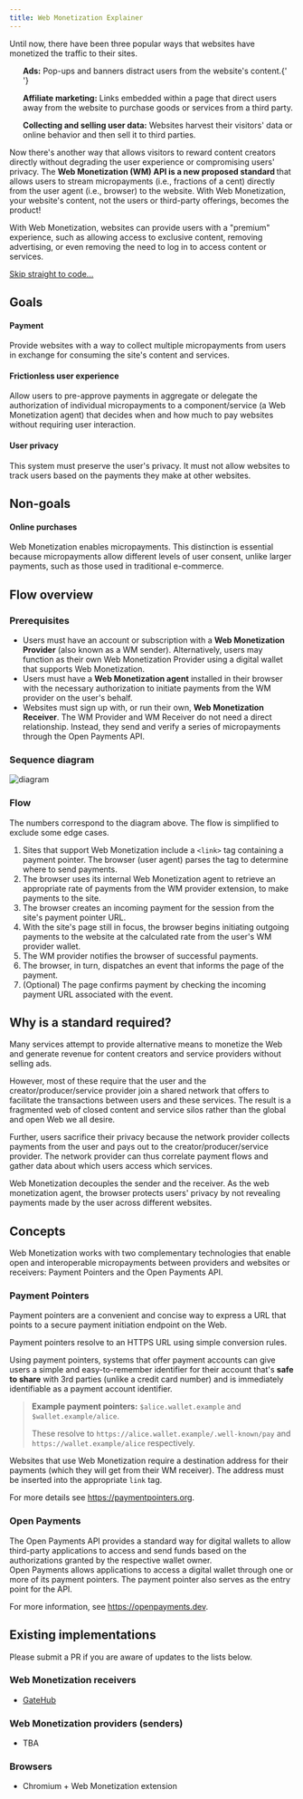```yaml
---
title: Web Monetization Explainer
---
```



Until now, there have been three popular ways that websites have monetized the traffic to their sites.

<ul>
  <b>Ads:</b> Pop-ups and banners distract users from the website's
  content.{' '}
</ul>

<ul>
  <b>Affiliate marketing:</b> Links embedded within a page that direct users
  away from the website to purchase goods or services from a third party.
</ul>

<ul>
  <b>Collecting and selling user data:</b> Websites harvest their visitors' data
  or online behavior and then sell it to third parties.
</ul>

Now there's another way that allows visitors to reward content creators directly without degrading the user experience or compromising users' privacy. The <b>Web Monetization (WM) API is a new proposed standard </b> that allows users to stream micropayments (i.e., fractions of a cent) directly from the user agent (i.e., browser) to the website. With Web Monetization, your website's content, not the users or third-party offerings, becomes the product!

With Web Monetization, websites can provide users with a "premium" experience, such as allowing access to exclusive content, removing advertising, or even removing the need to log in to access content or services.

<Hidden>[Skip straight to code...](#handle-payments)</Hidden>

## Goals

#### Payment

Provide websites with a way to collect multiple micropayments from users in exchange for consuming the site's content and services.

#### Frictionless user experience

Allow users to pre-approve payments in aggregate or delegate the authorization of individual micropayments to a component/service (a Web Monetization agent) that decides when and how much to pay websites without requiring user interaction.

#### User privacy

This system must preserve the user's privacy. It must not allow websites to track users based on the payments they make at other websites.

## Non-goals

#### Online purchases

Web Monetization enables micropayments. This distinction is essential because micropayments allow different levels of user consent, unlike larger payments, such as those used in traditional e-commerce.

## Flow overview

### Prerequisites

- Users must have an account or subscription with a **Web Monetization Provider** (also known as a WM sender). Alternatively, users may function as their own Web Monetization Provider using a digital wallet that supports Web Monetization.
- Users must have a **Web Monetization agent** installed in their browser with
  the necessary authorization to initiate payments from the WM provider on the
  user's behalf.
- Websites must sign up with, or run their own, **Web Monetization Receiver**.
  The WM Provider and WM Receiver do not need a direct relationship. Instead, they send and verify a series of micropayments through the Open Payments API.

### Sequence diagram

![diagram](/img/explainer-flow.svg)

### Flow

The numbers correspond to the diagram above. The flow is simplified to exclude some edge cases.

1.  Sites that support Web Monetization include a `<link>` tag containing a payment pointer. The browser (user agent) parses the tag to determine where to send payments.
2.  The browser uses its internal Web Monetization agent to retrieve an appropriate rate of payments from the WM provider extension, to make payments to the site.
3.  The browser creates an incoming payment for the session from the site's payment pointer URL.
4.  With the site's page still in focus, the browser begins initiating outgoing payments to the website at the calculated rate from the user's WM provider wallet.
5.  The WM provider notifies the browser of successful payments.
6.  The browser, in turn, dispatches an event that informs the page of the payment.
7.  (Optional) The page confirms payment by checking the incoming payment URL associated with the event.

## Why is a standard required?

Many services attempt to provide alternative means to monetize the Web and generate revenue for content creators and service providers without selling ads.

However, most of these require that the user and the creator/producer/service provider join a shared network that offers to facilitate the transactions between users and these services. The result is a fragmented web of closed content and service silos rather than the global and open Web we all desire.

Further, users sacrifice their privacy because the network provider collects payments from the user and pays out to the creator/producer/service provider. The network provider can thus correlate payment flows and gather data about which users access which services.

Web Monetization decouples the sender and the receiver. As the web monetization agent, the browser protects users' privacy by not revealing payments made by the user across different websites.

## Concepts

Web Monetization works with two complementary technologies that enable open and interoperable micropayments between providers and websites or receivers: Payment Pointers and the Open Payments API.

### Payment Pointers

Payment pointers are a convenient and concise way to express a URL that points
to a secure payment initiation endpoint on the Web.

Payment pointers resolve to an HTTPS URL using simple conversion rules.

Using payment pointers, systems that offer payment accounts can give users a
simple and easy-to-remember identifier for their account that's **safe to
share** with 3rd parties (unlike a credit card number) and is immediately
identifiable as a payment account identifier.

> **Example payment pointers:** `$alice.wallet.example` and `$wallet.example/alice`.
>
> These resolve to `https://alice.wallet.example/.well-known/pay` and `https://wallet.example/alice` respectively.

Websites that use Web Monetization require a destination address for their
payments (which they will get from their WM receiver). The address must be inserted
into the appropriate `link` tag.

For more details see https://paymentpointers.org.

### Open Payments

The Open Payments API provides a standard way for digital wallets to allow third-party applications to access and send funds based on the authorizations granted by the respective wallet owner.  
Open Payments allows applications to access a digital wallet through one or more of its payment pointers. The payment pointer also serves as the entry point for the API.

For more information, see https://openpayments.dev.

## Existing implementations

Please submit a PR if you are aware of updates to the lists below.

### Web Monetization receivers

- [GateHub](https://gatehub.net/)

### Web Monetization providers (senders)

- TBA

### Browsers

- Chromium + Web Monetization extension
